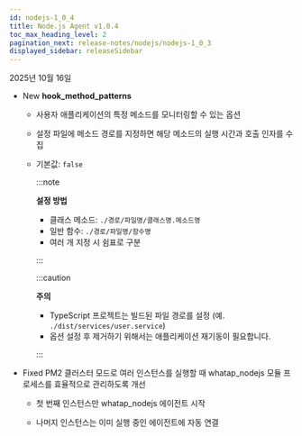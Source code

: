 ```yaml
---
id: nodejs-1_0_4
title: Node.js Agent v1.0.4
toc_max_heading_level: 2
pagination_next: release-notes/nodejs/nodejs-1_0_3
displayed_sidebar: releaseSidebar
---
```


2025년 10월 16일

- <Status priority='1'>New</Status> **hook_method_patterns**

    - 사용자 애플리케이션의 특정 메소드를 모니터링할 수 있는 옵션

    - 설정 파일에 메소드 경로를 지정하면 해당 메소드의 실행 시간과 호출 인자를 수집

    - 기본값: `false`

        :::note

        **설정 방법** 
        - 클래스 메소드: `./경로/파일명/클래스명.메소드명`
        - 일반 함수: `./경로/파일명/함수명`
        - 여러 개 지정 시 쉼표로 구분

        :::

        :::caution

        **주의** 
        - TypeScript 프로젝트는 빌드된 파일 경로를 설정 (예. `./dist/services/user.service`)
        - 옵션 설정 후 제거하기 위해서는 애플리케이션 재기동이 필요합니다.

        :::

- <Status priority='0'>Fixed</Status> PM2 클러스터 모드로 여러 인스턴스를 실행할 때 whatap_nodejs 모듈 프로세스를 효율적으로 관리하도록 개선

    - 첫 번째 인스턴스만 whatap_nodejs 에이전트 시작

    - 나머지 인스턴스는 이미 실행 중인 에이전트에 자동 연결


<DownloadNode2 ver="1.0.4" />
